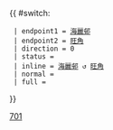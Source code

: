 {{ #switch: {{{format|}}}
  | endpoint1 = [[海麗邨巴士總站|海麗邨]]
  | endpoint2 = [[旺角]]
  | direction = 0
  | status =
  | inline = [[海麗邨巴士總站|海麗邨]] ↺ [[旺角]]
  | normal =
  | full =
}}<noinclude>[[Category:新巴路線模板|701]]</noinclude>